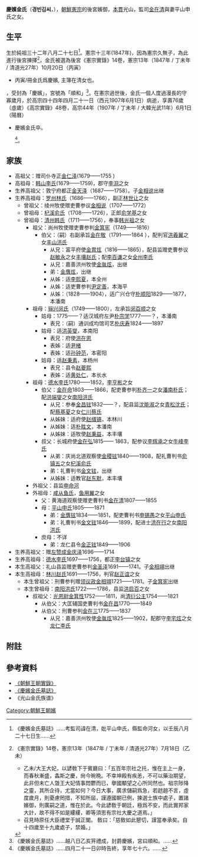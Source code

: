 '''慶嬪金氏'''（'''경빈김씨'''，{{bd|1832年||1907年||catIdx=K}}），[[朝鮮憲宗|朝鮮憲宗]]的後宮嬪御，[[本貫|本貫]]光山，監司[[金在清|金在清]]與妻平山申氏之女。

==生平==
生於純祖三十二年八月二十七日<ref>《慶嬪金氏墓誌》……考監司諱在清，妣平山申氏，縣監命河女，以壬辰八月二十七日生……</ref>。憲宗十三年(1847年)，因為憲宗久無子，為此進行後宮揀擇<ref>《憲宗實錄》14卷，憲宗13年（1847年 / 丁未年 / 清道光27年）7月18日（乙未）
*乙未/大王大妃，以諺敎下于賓廳曰：「五百年宗社之托，惟在主上一身，而春秋漸盛，螽斯之慶，尙今晼晩。不幸坤殿有疾恙，不可以藥治期望，此非但未亡人曁王大妃情事悶鬱而已，擧國顒望之心所同然也。祖宗陟降之靈，其所企待，尤當如何？今日大事，廣求儲嗣爲急，若趑趄不言，虛度歲月，則憂慮罔措，不知所屆，謹遵國朝已例，揀選士族中處子，置諸嬪御，則廣嗣之道，惟在於此。今此諺敎于朝廷，極爲不安，而此實邦家大計，故不得不如是縷縷，卿等須思有宗社大慶之道焉。」
*召見時原任大臣禮堂于誠正閣。 敎曰：「慈敎如此懇切，謹當奉承矣。自十四歲至十九歲處子，禁婚。」
</ref>，金氏被選為後宮<ref>《憲宗實錄》14卷，憲宗13年（1847年 / 丁未年 / 清道光27年）10月20日（丙寅）
*丙寅/冊金氏爲慶嬪, 主簿在清女也。</ref>
，受封為「慶嬪」，宮號為「順和」<ref>《慶嬪金氏墓誌》……越八日乙亥笄禮成，封爵慶嬪，宮曰順和。……</ref>。在憲宗過世後，金氏一個人度過漫長的守寡歲月，於高宗四十四年四月二十一日（西元1907年6月1日）病逝，享壽76歲（虛歲）<ref>《高宗實錄》48卷，高宗44年（1907年 / 丁未年 / 大韓光武11年）6月1日（陽曆）
*慶嬪金氏卒。</ref><ref>《慶嬪金氏墓誌》……四月二十一日卯時告終，享年七十六。……</ref>。

== 家族 ==

*高祖父：赠司仆寺正[[金仁泽|金仁泽]](1679——1755 )
*高祖母：[[韩山李氏|韩山李氏]](1679——1759)，郡守[[李浻|李浻]]之女
*生养高祖父：敦宁府都正[[金天泽|金天泽]]（1687——1758）。子[[金相说|金相说]]出继
*生养高祖母：[[罗州林氏|罗州林氏]]（1686——1766），副正[[林世让|林世让]]之女 
**曾祖父：绫州牧使赠吏曹参议[[金相说|金相说]]（1707——1772）
**曾祖母：[[杞溪俞氏|杞溪俞氏]]（1708——1726），正郎[[俞学基|俞学基]]之女
**曾祖母：[[清州韩氏|清州韩氏]]（1711——1756），奉事[[韩光祖|韩光祖]]之女 
***祖父：尚州牧使赠吏曹参判[[金箕宪|金箕宪]]（1749——1816）
****伯父：（嗣）右副承旨[[金在敬|金在敬]]（1791——1864 ），配判官[[洪羲翼|洪羲翼]]之女[[丰山洪氏|丰山洪氏]]
*****从兄：富平府使[[金胄炫|金胄炫]]（1816——1865），配县监赠吏曹参议[[赵敏永|赵敏永]]之女[[丰壤赵氏|丰壤赵氏]]；配[[李百谦|李百谦]]之女[[全州李氏|全州李氏]]
*****从兄：嘉善洪州牧使[[金胤炫|金胤炫]]，出继
*****弟：[[金膺炫|金膺炫]]，出继
*****从姊：适[[李熙夏|李熙夏]]，本全州
*****从姊：适吏曹参判[[尹定善|尹定善]]，本海平
*****从姊：（1828——1904），适广兴仓守[[朴顺阳|朴顺阳]]1829——1877，本潘南
***祖母：[[骊兴闵氏|骊兴闵氏]]（1749——1800），左承旨[[闵百顺|闵百顺]]之女 
****姑母：1775——？适汉城府左尹[[朴宗学|朴宗学]]1777——？，本潘南
*****表兄：（嗣）通训成均馆司艺[[朴庆寿|朴庆寿]]1824——1897
****姑母：适[[洪英燮|洪英燮]]，本南阳
*****表兄：府使[[洪在恩|洪在恩]]
*****表姊：适[[尹楮|尹楮]]
*****表姊：适[[孙钟范|孙钟范]]，本密阳
****姑母：适[[赵秉素|赵秉素]]，本杨州
*****表兄：县令[[赵夔熙|赵夔熙]]
*****表姊：适[[黄处仁|黄处仁]]，本长水 
***祖母：[[德水李氏|德水李氏]]1780——1852，[[李亨彬|李亨彬]]之女 
****伯父：[[金在命|金在命]]1803——1866，配吏曹参判[[朴齐一|朴齐一]]之女[[潘南朴氏|潘南朴氏]]；配[[洪端燮|洪端燮]]之女[[南阳洪氏|南阳洪氏]]
*****从兄：参奉[[金昌铉|金昌铉]]1832——？，配县监[[沈能淑|沈能淑]]之女[[青松沈氏|青松沈氏]]；配[[蔡基夏|蔡基夏]]之女[[仁川蔡氏|仁川蔡氏]]
*****从姊妹：适府使[[赵缙镐|赵缙镐]]，本林川
*****从姊妹：适[[朴胜文|朴胜文]]，本潘南
*****从姊妹：适牧使[[赵秉益|赵秉益]]，本丰壤 
****叔父：长城府使[[金在弘|金在弘]]1815—— 1863，配参议[[李辉承|李辉承]]之女[[牛峰李氏|牛峰李氏]]
*****从弟：庆尚北道观察使[[金稷铉|金稷铉]]1840——1908，配礼曹判书[[俞镇五|俞镇五]]之女[[杞溪俞氏|杞溪俞氏]]
*****弟：礼曹判书[[金文铉|金文铉]]，出继
*****从姊妹：适教官[[赵东默|赵东默]]，本丰壤 
***外祖父：县监[[申命河|申命河]]
***外祖母：[[咸从鱼氏|咸从鱼氏]]，[[鱼用翼|鱼用翼]]之女
****父：黄海道观察使赠吏曹判书[[金在清|金在清]]1807——1855
****母：[[平山申氏|平山申氏]]1805——1871 
*****弟：[[金膺铉|金膺铉]]1834——1851，配吏曹判书[[申锡愚|申锡愚]]之女[[平山申氏|平山申氏]]
*****弟：礼曹判书[[金文铉|金文铉]]1846——1899，配进士[[洪在行|洪在行]]之女[[南阳洪氏|南阳洪氏]]
****庶母：不详
*****弟：龙仁县令[[金正铉|金正铉]]1849——1906
*生养高祖父：赠[[左赞成|左赞成]][[金庆泽|金庆泽]]1696——1714
*生养高祖母：[[德水李氏|德水李氏]]1697——1756，都正[[李台镇|李台镇]]之女
*本生高祖父：礼山县监赠吏曹参判[[金圣泽|金圣泽]]1691——1741。子[[金相翊|金相翊]]出继
*本生高祖母：[[林川赵氏|林川赵氏]]1691——1756，判官[[赵正谊|赵正谊]]之女
**本生曾祖父：刑曹参判赠[[领议政|领议政]][[金相翊|金相翊]]1721——1781。子[[金箕宪|金箕宪]]出继
**本生曾祖母：[[南阳洪氏|南阳洪氏]]1722——1786，县监[[洪启百|洪启百]]之女
***叔祖父：[[光恩尉|光恩尉]][[金箕性|金箕性]]1752——1811，尚[[清衍公主|清衍公主]]1754——1821
****从伯父：大匡辅国吏曹判书[[金在昌|金在昌]]1770——1849
****从伯父：刑曹参判[[金在三|金在三]]1775——1837
*****从兄：嘉善洪州牧使[[金胤炫|金胤炫]]1825——1902，配郡守[[李宅炫|李宅炫]]之女[[龙仁李氏|龙仁李氏]]

== 附註 ==
{{reflist}}

==參考資料==
*[http://sillok.history.go.kr/main/main.jsp 《朝鮮王朝實錄》] {{Wayback|url=http://sillok.history.go.kr/main/main.jsp |date=20150905161523 }}
*[http://yoksa.aks.ac.kr/jsp/aa/ImageView.jsp?aa10up=kh2_je_a_vsu_84130_000&aa10no=&aa15no=&aa20no=&pageno=&imgnum=JE_A_84130_001_000012&imgsize= 《慶嬪金氏墓誌》] {{Wayback|url=http://yoksa.aks.ac.kr/jsp/aa/ImageView.jsp?aa10up=kh2_je_a_vsu_84130_000&aa10no=&aa15no=&aa20no=&pageno=&imgnum=JE_A_84130_001_000012&imgsize= |date=20160307092459 }}
*《光山金氏族谱》
[[Category:朝鮮王朝嬪|Category:朝鮮王朝嬪]]